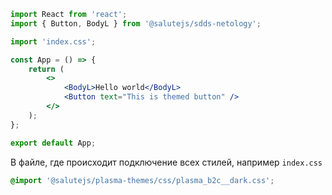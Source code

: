 
<TipProcessingStyle />

```jsx
import React from 'react';
import { Button, BodyL } from '@salutejs/sdds-netology';

import 'index.css';

const App = () => {
    return (
        <>
            <BodyL>Hello world</BodyL>
            <Button text="This is themed button" />
        </>
    );
};

export default App;
```

В файле, где происходит подключение всех стилей, например `index.css`

```css
@import '@salutejs/plasma-themes/css/plasma_b2c__dark.css';
```
